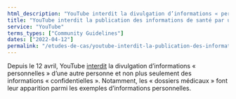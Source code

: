 ```yaml
---
html_description: "YouTube interdit la divulgation d’informations « personnelles » d’une autre personne et non plus seulement des informations « confidentielles »"
title: "YouTube interdit la publication des informations de santé par un tiers"
service: "YouTube"
terms_types: ["Community Guidelines"]
dates: ["2022-04-12"]
permalink: "/etudes-de-cas/youtube-interdit-la-publication-des-informations-de-sante-par-un-tiers"
---
```


Depuis le 12 avril, YouTube <a target="_blank" rel="noopener" href="https://github.com/OpenTermsArchive/france-elections-versions/commit/9d6c4832b8ff3de62b095b1b29c53d83c7722d27?diff=split&short_path=0222544#">interdit</a> la divulgation d’informations « personnelles » d’une autre personne et non plus seulement des informations « confidentielles ». Notamment, les « dossiers médicaux » font leur apparition parmi les exemples d’informations personnelles.
